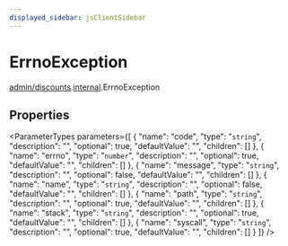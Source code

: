 ```yaml
---
displayed_sidebar: jsClientSidebar
---
```



# ErrnoException

[admin/discounts](../../modules/admin_discounts.mdx).[internal](../../admin_discounts/modules/admin_discounts.internal.mdx).ErrnoException

## Properties

<ParameterTypes parameters={[
  {
    "name": "code",
    "type": "`string`",
    "description": "",
    "optional": true,
    "defaultValue": "",
    "children": []
  },
  {
    "name": "errno",
    "type": "`number`",
    "description": "",
    "optional": true,
    "defaultValue": "",
    "children": []
  },
  {
    "name": "message",
    "type": "`string`",
    "description": "",
    "optional": false,
    "defaultValue": "",
    "children": []
  },
  {
    "name": "name",
    "type": "`string`",
    "description": "",
    "optional": false,
    "defaultValue": "",
    "children": []
  },
  {
    "name": "path",
    "type": "`string`",
    "description": "",
    "optional": true,
    "defaultValue": "",
    "children": []
  },
  {
    "name": "stack",
    "type": "`string`",
    "description": "",
    "optional": true,
    "defaultValue": "",
    "children": []
  },
  {
    "name": "syscall",
    "type": "`string`",
    "description": "",
    "optional": true,
    "defaultValue": "",
    "children": []
  }
]} />
